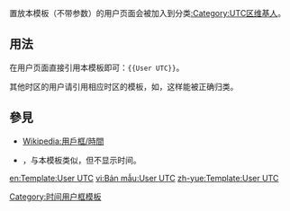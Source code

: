 <noinclude>{{template doc page viewed directly}}</noinclude>
{{High-use|2371}}
<!-- 在本行下編輯模板說明 -->
置放本模板（不带参数）的用户页面会被加入到分类[[:Category:UTC区维基人]]。
== 用法 ==
在用户页面直接引用本模板即可：<code><nowiki>{{User UTC}}</nowiki></code>。

其他时区的用户请引用相应时区的模板，如<code>{{tl|User UTC+8}}</code>，这样能被正确归类。
== 參見 ==
* [[Wikipedia:用戶框/時間]]
* {{tl|User GMT}}，与本模板类似，但不显示时间。
<includeonly>
<!-- 本行下加入模板的分類 -->
[[Category:时间用户框模板]]
<!-- 本行下加入模板的跨語言鏈接 -->
[[en:Template:User UTC]]
[[vi:Bản mẫu:User UTC]]
[[zh-yue:Template:User UTC]]
</includeonly>